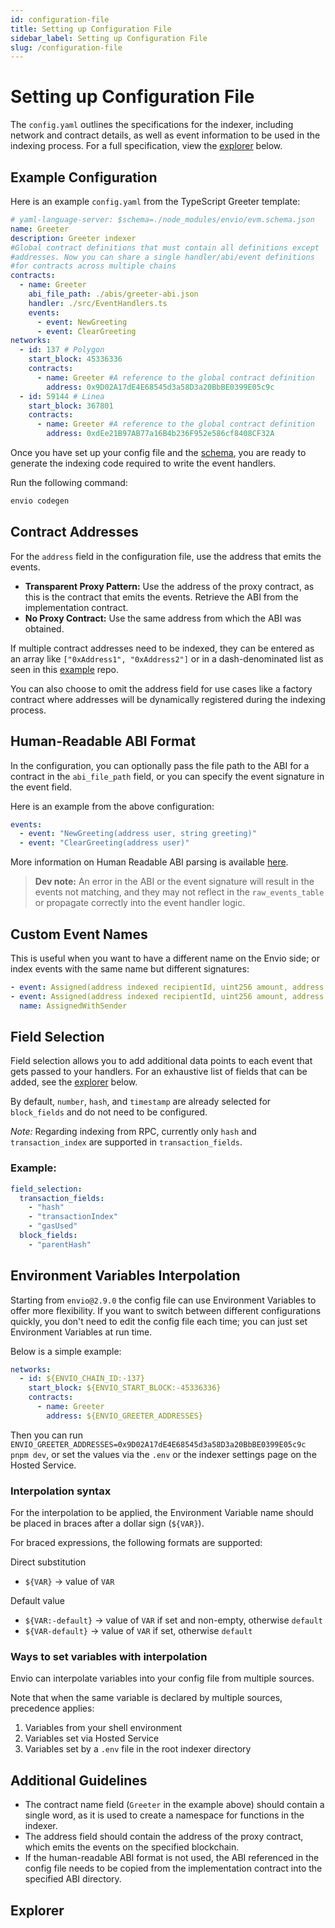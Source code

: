 ```yaml
---
id: configuration-file
title: Setting up Configuration File
sidebar_label: Setting up Configuration File
slug: /configuration-file
---
```


# Setting up Configuration File

The `config.yaml` outlines the specifications for the indexer, including network and contract details, as well as event information to be used in the indexing process. For a full specification, view the [explorer](#explorer) below.

## Example Configuration

Here is an example `config.yaml` from the TypeScript Greeter template:

```yaml
# yaml-language-server: $schema=./node_modules/envio/evm.schema.json
name: Greeter
description: Greeter indexer
#Global contract definitions that must contain all definitions except
#addresses. Now you can share a single handler/abi/event definitions
#for contracts across multiple chains
contracts:
  - name: Greeter
    abi_file_path: ./abis/greeter-abi.json
    handler: ./src/EventHandlers.ts
    events:
      - event: NewGreeting
      - event: ClearGreeting
networks:
  - id: 137 # Polygon
    start_block: 45336336
    contracts:
      - name: Greeter #A reference to the global contract definition
        address: 0x9D02A17dE4E68545d3a58D3a20BbBE0399E05c9c
  - id: 59144 # Linea
    start_block: 367801
    contracts:
      - name: Greeter #A reference to the global contract definition
        address: 0xdEe21B97AB77a16B4b236F952e586cf8408CF32A
```

Once you have set up your config file and the [schema](./schema-file.md), you are ready to generate the indexing code required to write the event handlers.

Run the following command:

```bash
envio codegen
```

## Contract Addresses

For the `address` field in the configuration file, use the address that emits the events.

- **Transparent Proxy Pattern:** Use the address of the proxy contract, as this is the contract that emits the events. Retrieve the ABI from the implementation contract.
- **No Proxy Contract:** Use the same address from which the ABI was obtained.

If multiple contract addresses need to be indexed, they can be entered as an array like `["0xAddress1", "0xAddress2"]` or in a dash-denominated list as seen in this [example](https://github.com/enviodev/univ3ethusdc-pool-multichain/blob/main/config.yaml) repo.

You can also choose to omit the address field for use cases like a factory contract where addresses will be dynamically registered during the indexing process.

## Human-Readable ABI Format

In the configuration, you can optionally pass the file path to the ABI for a contract in the `abi_file_path` field, or you can specify the event signature in the event field.

Here is an example from the above configuration:

```yaml
events:
  - event: "NewGreeting(address user, string greeting)"
  - event: "ClearGreeting(address user)"
```

More information on Human Readable ABI parsing is available [here](https://docs.rs/ethers-core/latest/ethers_core/abi/struct.AbiParser.html).

> **Dev note:** An error in the ABI or the event signature will result in the events not matching, and they may not reflect in the `raw_events_table` or propagate correctly into the event handler logic.

## Custom Event Names

This is useful when you want to have a different name on the Envio side; or index events with the same name but different signatures:

```yaml
- event: Assigned(address indexed recipientId, uint256 amount, address token)
- event: Assigned(address indexed recipientId, uint256 amount, address token, address sender)
  name: AssignedWithSender
```

## Field Selection

Field selection allows you to add additional data points to each event that gets passed to your handlers. For an exhaustive list of fields that can be added, see the [explorer](#explorer) below.

By default, `number`, `hash`, and `timestamp` are already selected for `block_fields` and do not need to be configured.

_Note:_ Regarding indexing from RPC, currently only `hash` and `transaction_index` are supported in `transaction_fields`.

### Example:

```yaml
field_selection:
  transaction_fields:
    - "hash"
    - "transactionIndex"
    - "gasUsed"
  block_fields:
    - "parentHash"
```

## Environment Variables Interpolation

Starting from `envio@2.9.0` the config file can use Environment Variables to offer more flexibility. If you want to switch between different configurations quickly, you don't need to edit the config file each time; you can just set Environment Variables at run time.

Below is a simple example:

```yaml
networks:
  - id: ${ENVIO_CHAIN_ID:-137}
    start_block: ${ENVIO_START_BLOCK:-45336336}
    contracts:
      - name: Greeter
        address: ${ENVIO_GREETER_ADDRESSES}
```

Then you can run `ENVIO_GREETER_ADDRESSES=0x9D02A17dE4E68545d3a58D3a20BbBE0399E05c9c pnpm dev`, or set the values via the `.env` or the indexer settings page on the Hosted Service.

### Interpolation syntax

For the interpolation to be applied, the Environment Variable name should be placed in braces after a dollar sign (`${VAR}`).

For braced expressions, the following formats are supported:

Direct substitution

- `${VAR}` -> value of `VAR`

Default value

- `${VAR:-default}` -> value of `VAR` if set and non-empty, otherwise `default`
- `${VAR-default}` -> value of `VAR` if set, otherwise `default`

### Ways to set variables with interpolation

Envio can interpolate variables into your config file from multiple sources.

Note that when the same variable is declared by multiple sources, precedence applies:

1. Variables from your shell environment
2. Variables set via Hosted Service
3. Variables set by a `.env` file in the root indexer directory

## Additional Guidelines

- The contract name field (`Greeter` in the example above) should contain a single word, as it is used to create a namespace for functions in the indexer.
- The address field should contain the address of the proxy contract, which emits the events on the specified blockchain.
- If the human-readable ABI format is not used, the ABI referenced in the config file needs to be copied from the implementation contract into the specified ABI directory.


## Explorer

<JSONSchemaViewer schema={Schema} />
